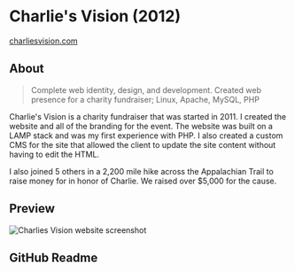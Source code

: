 # Charlie's Vision (2012) <GithubLink href="https://github.com/lacymorrow/charliesvision.com" />
<ThickText>[charliesvision.com](https://charliesvision.com/)</ThickText>

## About
> Complete web identity, design, and development. Created web presence for a charity fundraiser; Linux, Apache, MySQL, PHP

Charlie's Vision is a charity fundraiser that was started in 2011. I created the website and all of the branding for the event. The website was built on a LAMP stack and was my first experience with PHP. I also created a custom CMS for the site that allowed the client to update the site content without having to edit the HTML.

I also joined 5 others in a 2,200 mile hike across the Appalachian Trail to raise money for in honor of Charlie. We raised over $5,000 for the cause.

## Preview

<Image
	src="/static/clients/img-charliesvision.jpg"
	alt="Charlies Vision website screenshot"
/>

## GitHub Readme

<Readme username='lacymorrow' repo='charliesvision.com' />
